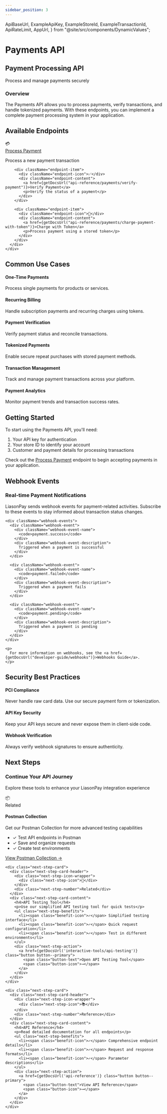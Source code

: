 ```yaml
---
sidebar_position: 3
---
```


  ApiBaseUrl,
  ExampleApiKey,
  ExampleStoreId,
  ExampleTransactionId,
  ApiRateLimit,
  AppUrl,
} from "@site/src/components/DynamicValues";

# Payments API

<div className="explorer-header">
  <div className="explorer-header-content">
    <h2>Payment Processing API</h2>
    <p>Process and manage payments securely</p>
  </div>
</div>

<div className="introduction-section">
  <div className="introduction-card">
    <h3>Overview</h3>
    <p>
      The Payments API allows you to process payments, verify transactions, and handle tokenized payments.
      With these endpoints, you can implement a complete payment processing system in your application.
    </p>
  </div>
</div>

## Available Endpoints

<div className="endpoints-section">
  <div className="endpoints-card">
    <div className="endpoint-category">
      <div className="endpoint-list">
        <div className="endpoint-item">
          <div className="endpoint-icon">💳</div>
          <div className="endpoint-content">
            <a href={getDocsUrl("api-reference/payments/process-payment")}>Process Payment</a>
            <p>Process a new payment transaction</p>
          </div>
        </div>

        <div className="endpoint-item">
          <div className="endpoint-icon">✅</div>
          <div className="endpoint-content">
            <a href={getDocsUrl("api-reference/payments/verify-payment")}>Verify Payment</a>
            <p>Verify the status of a payment</p>
          </div>
        </div>

        <div className="endpoint-item">
          <div className="endpoint-icon">🔑</div>
          <div className="endpoint-content">
            <a href={getDocsUrl("api-reference/payments/charge-payment-with-token")}>Charge with Token</a>
            <p>Process payment using a stored token</p>
          </div>
        </div>
      </div>
    </div>
  </div>
</div>

## Common Use Cases

<div className="use-cases-section">
  <div className="use-case-item">
    <h4>One-Time Payments</h4>
    <p>Process single payments for products or services.</p>
  </div>

  <div className="use-case-item">
    <h4>Recurring Billing</h4>
    <p>Handle subscription payments and recurring charges using tokens.</p>
  </div>

  <div className="use-case-item">
    <h4>Payment Verification</h4>
    <p>Verify payment status and reconcile transactions.</p>
  </div>
  
  <div className="use-case-item">
    <h4>Tokenized Payments</h4>
    <p>Enable secure repeat purchases with stored payment methods.</p>
  </div>
  
  <div className="use-case-item">
    <h4>Transaction Management</h4>
    <p>Track and manage payment transactions across your platform.</p>
  </div>
  
  <div className="use-case-item">
    <h4>Payment Analytics</h4>
    <p>Monitor payment trends and transaction success rates.</p>
  </div>
</div>

## Getting Started

To start using the Payments API, you'll need:

1. Your API key for authentication
2. Your store ID to identify your account
3. Customer and payment details for processing transactions

Check out the [Process Payment](/api-reference/payments/process-payment) endpoint to begin accepting payments in your application.

## Webhook Events

<div className="webhook-section">
  <div className="webhook-card">
    <h3>Real-time Payment Notifications</h3>
    <p>
      LiasonPay sends webhook events for payment-related activities. Subscribe to these events to stay informed about transaction status changes.
    </p>

    <div className="webhook-events">
      <div className="webhook-event">
        <div className="webhook-event-name">
          <code>payment.success</code>
        </div>
        <div className="webhook-event-description">
          Triggered when a payment is successful
        </div>
      </div>

      <div className="webhook-event">
        <div className="webhook-event-name">
          <code>payment.failed</code>
        </div>
        <div className="webhook-event-description">
          Triggered when a payment fails
        </div>
      </div>

      <div className="webhook-event">
        <div className="webhook-event-name">
          <code>payment.pending</code>
        </div>
        <div className="webhook-event-description">
          Triggered when a payment is pending
        </div>
      </div>
    </div>

    <p>
      For more information on webhooks, see the <a href={getDocsUrl("developer-guide/webhooks")}>Webhooks Guide</a>.
    </p>
  </div>
</div>

## Security Best Practices

<div className="security-section">
  <div className="security-item">
    <h4>PCI Compliance</h4>
    <p>Never handle raw card data. Use our secure payment form or tokenization.</p>
  </div>

  <div className="security-item">
    <h4>API Key Security</h4>
    <p>Keep your API keys secure and never expose them in client-side code.</p>
  </div>

  <div className="security-item">
    <h4>Webhook Verification</h4>
    <p>Always verify webhook signatures to ensure authenticity.</p>
  </div>
</div>

## Next Steps

<div class="next-steps-section">
  <div class="next-steps-header">
    <div class="next-steps-header-content">
      <h3>Continue Your API Journey</h3>
      <p>Explore these tools to enhance your LiasonPay integration experience</p>
    </div>
  </div>

  <div class="next-steps-grid">
    <div class="next-step-card">
      <div class="next-step-card-header">
        <div class="next-step-icon-wrapper">
          <div class="next-step-icon">📦</div>
        </div>
        <div class="next-step-number">Related</div>
      </div>
      <div class="next-step-card-content">
        <h4>Postman Collection</h4>
        <p>Get our Postman Collection for more advanced testing capabilities</p>
        <ul class="next-step-benefits">
          <li><span class="benefit-icon">✓</span> Test API endpoints in Postman</li>
          <li><span class="benefit-icon">✓</span> Save and organize requests</li>
          <li><span class="benefit-icon">✓</span> Create test environments</li>
        </ul>
        <div class="next-step-action">
          <a href={getDocsUrl('interactive-tools/postman-collection')} class="button button--primary">
            <span class="button-text">View Postman Collection</span>
            <span class="button-icon">→</span>
          </a>
        </div>
      </div>
    </div>

    <div class="next-step-card">
      <div class="next-step-card-header">
        <div class="next-step-icon-wrapper">
          <div class="next-step-icon">🧪</div>
        </div>
        <div class="next-step-number">Related</div>
      </div>
      <div class="next-step-card-content">
        <h4>API Testing Tool</h4>
        <p>Use our simplified API testing tool for quick tests</p>
        <ul class="next-step-benefits">
          <li><span class="benefit-icon">✓</span> Simplified testing interface</li>
          <li><span class="benefit-icon">✓</span> Quick request configuration</li>
          <li><span class="benefit-icon">✓</span> Test in different environments</li>
        </ul>
        <div class="next-step-action">
          <a href={getDocsUrl('interactive-tools/api-testing')} class="button button--primary">
            <span class="button-text">Open API Testing Tool</span>
            <span class="button-icon">→</span>
          </a>
        </div>
      </div>
    </div>

    <div class="next-step-card">
      <div class="next-step-card-header">
        <div class="next-step-icon-wrapper">
          <div class="next-step-icon">📚</div>
        </div>
        <div class="next-step-number">Reference</div>
      </div>
      <div class="next-step-card-content">
        <h4>API Reference</h4>
        <p>Read detailed documentation for all endpoints</p>
        <ul class="next-step-benefits">
          <li><span class="benefit-icon">✓</span> Comprehensive endpoint details</li>
          <li><span class="benefit-icon">✓</span> Request and response formats</li>
          <li><span class="benefit-icon">✓</span> Parameter descriptions</li>
        </ul>
        <div class="next-step-action">
          <a href={getDocsUrl('api-reference')} class="button button--primary">
            <span class="button-text">View API Reference</span>
            <span class="button-icon">→</span>
          </a>
        </div>
      </div>
    </div>
  </div>
</div>
